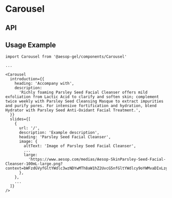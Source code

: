 
<Meta title="Carousel" component={Carousel} decorators={[withKnobs]} />

# Carousel

<Preview>
  <Story name="Base component">
    <Carousel
      hasEdges={boolean('hasEdges', false)}
      introduction={CarouselFixture.introduction}
      slides={CarouselFixture.slides}
    />
  </Story>
</Preview>

## API

<Props of={Carousel} />

## Usage Example

```
import Carousel from '@aesop-gel/components/Carousel'

...

<Carousel
  introduction={{
    heading: 'Accompany with',
    description:
      'Richly foaming Parsley Seed Facial Cleanser offers mild exfoliation from Lactic Acid to clarify and soften skin; complement twice weekly with Parsley Seed Cleansing Masque to extract impurities and purify pores. For intensive fortification and hydration, blend Hydrator with Parsley Seed Anti-Oxidant Facial Treatment.',
  }}
  slides={[
    {
      url: '/',
      description: 'Example description',
      heading: 'Parsley Seed Facial Cleanser',
      image: {
        altText: 'Image of Parsley Seed Facial Cleanser',
        ...
        large:
          'https://www.aesop.com/medias/Aesop-SkinParsley-Seed-Facial-Cleanser-100mL-large.png?context=bWFzdGVyfGltYWdlc3wzNDYwMTh8aW1hZ2UvcG5nfGltYWdlcy9oYWMvaDIxLzg4MTUwMjM1ODczNTgucG5nfGFlYmNhMjRiM2Q2NWMzZTA1ZjljOTEyZmMxYmUyMTMyZDgyYjY4MGJlODU2OWEyNjkzYWQ0ZTBmMDY0NmQ1NjQ',
      },
    },
    ...
  ]}
/>
```
